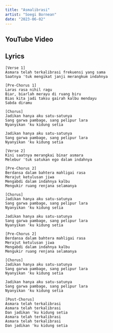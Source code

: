 ```yaml
---
title: "Asmalibrasi"
artist: "Soegi Bornean"
date: "2023-06-02"
---
```



## YouTube Video

<YouTube id="cQGfLDnmWS8" />

## Lyrics

```
[Verse 1]
Asmara telah terkalibrasi frekuensi yang sama
Saatnya 'tuk mengikat janji merangkum indahnya

[Pre-Chorus 1]
Laras rasa nihil ragu
Biar, biarlah merayu di ruang biru
Bias kita jadi taksu gairah kalbu mendayu
Sabda diramu

[Chorus]
Jadikan hanya aku satu-satunya
Sang garwa pambage, sang pelipur lara
Nyanyikan 'ku kidung setia

Jadikan hanya aku satu-satunya
Sang garwa pambage, sang pelipur lara
Nyanyikan 'ku kidung setia

[Verse 2]
Kini saatnya merangkai binar asmara
Melebur 'tuk satukan ego dalam indahnya

[Pre-Chorus 2]
Berdansa dalam bahtera mahligai rasa
Merajut ketulusan jiwa
Mengabdi dalam indahnya kalbu
Mengukir ruang renjana selamanya

[Chorus]
Jadikan hanya aku satu-satunya
Sang garwa pambage, sang pelipur lara
Nyanyikan 'ku kidung setia

Jadikan hanya aku satu-satunya
Sang garwa pambage, sang pelipur lara
Nyanyikan 'ku kidung setia

[Pre-Chorus 2]
Berdansa dalam bahtera mahligai rasa
Merajut ketulusan jiwa
Mengabdi dalam indahnya kalbu
Mengukir ruang renjana selamanya

[Chorus]
Jadikan hanya aku satu-satunya
Sang garwa pambage, sang pelipur lara
Nyanyikan 'ku kidung setia

Jadikan hanya aku satu-satunya
Sang garwa pambage, sang pelipur lara
Nyanyikan 'ku kidung setia

[Post-Chorus]
Asmara telah terkalibrasi
Asmara telah terkalibrasi
Dan jadikan 'ku kidung setia
Asmara telah terkalibrasi
Asmara telah terkalibrasi
Dan jadikan 'ku kidung setia
```

